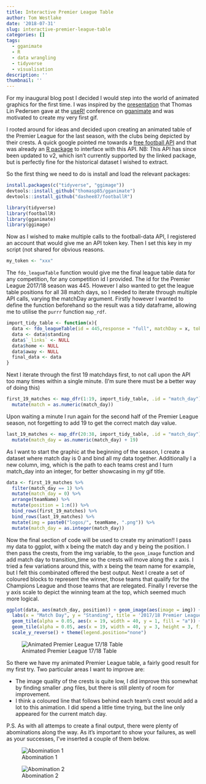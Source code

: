 ```yaml
---
title: Interactive Premier League Table
author: Tom Westlake
date: '2018-07-31'
slug: interactive-premier-league-table
categories: []
tags:
  - gganimate
  - R
  - data wrangling
  - tidyverse
  - visualisation
description: ''
thumbnail: ''
---
```


For my inaugural blog post I decided I would step into the world of animated graphics for the first time. I was inspired by the [presentation]((https://www.youtube.com/watch?v=21ZWDrTukEs)) that Thomas Lin Pedersen gave at the [useR!](https://user2018.r-project.org/) conference on [gganimate](https://github.com/thomasp85/gganimate) and was motivated to create my very first gif.

I rooted around for ideas and decided upon creating an animated table of the Premier League for the last season, with the clubs being depicted by their crests. A quick google pointed me towards a [free football API](https://www.football-data.org/) and that was already an [R package](https://github.com/dashee87/footballR) to interface with this API. NB: This API has since been updated to v2, which isn't currently supported by the linked package, but is perfectly fine for the historical dataset I wished to extract.

So the first thing we need to do is install and load the relevant packages:

```r
install.packages(c("tidyverse", "ggimage"))
devtools::install_github("thomasp85/gganimate")
devtools::install_github("dashee87/footballR")

library(tidyverse)
library(footballR)
library(gganimate) 
library(ggimage)
```


Now as I wished to make multiple calls to the football-data API, I registered an account that would give me an API token key. Then I set this key in my script (not shared for obvious reasons.

```r
my_token <- "xxx"
```

The `fdo_leagueTable` function would give me the final league table data for any competition, for any competition id I provided. The id for the Premier League 2017/18 season was 445. However I also wanted to get the league table positions for all 38 match days, so I needed to iterate through multiple API calls, varying the matchDay argument. Firstly however I wanted to define the function beforehand so the result was a tidy dataframe, allowing me to utilise the `purrr` function `map_rdf`.

```r
import_tidy_table <- function(x){
  data <- fdo_leagueTable(id = 445,response = "full", matchDay = x, token = my_token)
  data <- data$standing
  data$`_links` <- NULL
  data$home <- NULL
  data$away <- NULL
  final_data <- data
}
```

Next I iterate through the first 19 matchdays first, to not call upon the API too many times within a single minute. (I'm sure there must be a better way of doing this)

```r

first_19_matches <- map_dfr(1:19, import_tidy_table, .id = "match_day") %>%
  mutate(match = as.numeric(match_day))
```

Upon waiting a minute I run again for the second half of the Premier League season, not forgetting to add 19 to get the correct match day value.

```r

last_19_matches <- map_dfr(20:38, import_tidy_table, .id = "match_day") %>%
  mutate(match_day = as.numeric(match_day) + 19)
```

As I want to start the graphic at the beginning of the season, I create a dataset where match day is 0 and bind all my data together. Additionally I a new column, img, which is the path to each teams crest and I turn match_day into an integer, for better showcasing in my gif title.

```r

data <- first_19_matches %>%
  filter(match_day == 1) %>%
  mutate(match_day = 0) %>%
  arrange(teamName) %>%
  mutate(position = 1:n()) %>%
  bind_rows(first_19_matches) %>%
  bind_rows(last_19_matches) %>%
  mutate(img = paste0("logos/", teamName, ".png")) %>%
  mutate(match_day = as.integer(match_day))

```


Now the final section of code will be used to create my animation!! I pass my data to ggplot, with x being the match day and y being the position. I then pass the crests, from the img variable, to the `geom_image` function and add match day to transition_time so the crests will move along the x axis. I tried a few variations around this, with x being the team name for example, but I felt this combinated offered the best output. Next I create a set of coloured blocks to represent the winner, those teams that qualify for the Champions League and those teams that are relegated. Finally I reverse the y axis scale to depict the winning team at the top, which seemed much more logical. 

```r
ggplot(data, aes(match_day, position)) + geom_image(aes(image = img)) + theme_bw() +
  labs(x = "Match Day", y = "Standing", title = '2017/18 Premier League - Match Day: {frame_time}') + transition_time(match_day) +
  geom_tile(alpha = 0.05, aes(x = 19, width = 40, y = 1, fill = "a")) + 
  geom_tile(alpha = 0.05, aes(x = 19, width = 40, y = 3, height = 3, fill = "b")) + geom_tile(alpha = 0.05, aes(x = 19, width = 40,y = 19,height = 3.5, fill = "c")) + scale_fill_manual(values = c("darkgreen", "darkolivegreen3", "firebrick4")) + 
  scale_y_reverse() + theme(legend.position="none")
```


![Animated Premier League 17/18 Table](/img/final_animated_prem_table.gif)

So there we have my animated Premier League table, a fairly good result for my first try. Two particular areas I want to improve are:

* The image quality of the crests is quite low, I did improve this somewhat by finding smaller .png files, but there is still plenty of room for improvement.
* I think a coloured line that follows behind each team's crest would add a lot to this animation. I did spend a little time trying, but the line only appeared for the current match day.

P.S. As with all attemps to create a final output, there were plenty of abominations along the way. As it's important to show your failures, as well as your successes, I've inserted a couple of them below.

![Abomination 1](/img/abomination1.gif)



![Abomination 2](/img/abomination2.gif)